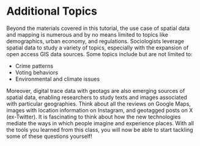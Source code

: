 # Additional Topics

Beyond the materials covered in this tutorial, the use case of spatial data and mapping is numerous and by no means limited to topics like demographics, urban economy, and regulations. Sociologists leverage spatial data to study a variety of topics, especially with the expansion of open access GIS data sources. Some topics include but are not limited to:

 - Crime patterns
 - Voting behaviors
 - Environmental and climate issues

Moreover, digital trace data with geotags are also emerging sources of spatial data, enabling researchers to study texts and images associated with particular geographies. Think about all the reviews on Google Maps, images with location information on Instagram, and geotagged posts on X (ex-Twitter). It is fascinating to think about how the new technologies mediate the ways in which people imagine and experience places. With all the tools you learned from this class, you will now be able to start tackling some of these questions yourself!


